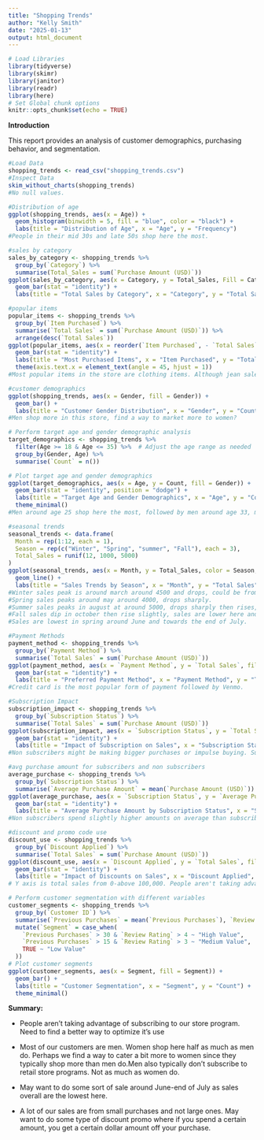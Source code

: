 ```yaml
---
title: "Shopping Trends"
author: "Kelly Smith"
date: "2025-01-13"
output: html_document
---
```


```r
# Load Libraries
library(tidyverse)
library(skimr)
library(janitor)
library(readr)
library(here)
# Set Global chunk options
knitr::opts_chunk$set(echo = TRUE)
```
**Introduction** 

This report provides an analysis of customer demographics, purchasing behavior, and segmentation.

```R
#Load Data
shopping_trends <- read_csv("shopping_trends.csv")
#Inspect Data
skim_without_charts(shopping_trends)
#No null values.
```


```R
#Distribution of age
ggplot(shopping_trends, aes(x = Age)) +
  geom_histogram(binwidth = 5, fill = "blue", color = "black") +
  labs(title = "Distribution of Age", x = "Age", y = "Frequency")
#People in their mid 30s and late 50s shop here the most.
```

```R
#sales by category
sales_by_category <- shopping_trends %>%
  group_by(`Category`) %>%
  summarise(Total_Sales = sum(`Purchase Amount (USD)`))
ggplot(sales_by_category, aes(x = Category, y = Total_Sales, Fill = Category)) +
  geom_bar(stat = "identity") +
  labs(title = "Total Sales by Category", x = "Category", y = "Total Sales")
```

```R
#popular items  
popular_items <- shopping_trends %>%
  group_by(`Item Purchased`) %>%
  summarise(`Total Sales` = sum(`Purchase Amount (USD)`)) %>%
  arrange(desc(`Total Sales`))
ggplot(popular_items, aes(x = reorder(`Item Purchased`, - `Total Sales`), y = `Total Sales`, fill = `Item Purchased`)) +
  geom_bar(stat = "identity") +
  labs(title = "Most Purchased Items", x = "Item Purchased", y = "Total Sales") +
  theme(axis.text.x = element_text(angle = 45, hjust = 1))  
#Most popular items in the store are clothing items. Although jean sales are last.
```

```R
#customer demographics
ggplot(shopping_trends, aes(x = Gender, fill = Gender)) +
  geom_bar() +
  labs(title = "Customer Gender Distribution", x = "Gender", y = "Count")
#Men shop more in this store, find a way to market more to women?
```

```R
# Perform target age and gender demographic analysis
target_demographics <- shopping_trends %>%
  filter(Age >= 18 & Age <= 35) %>%  # Adjust the age range as needed
  group_by(Gender, Age) %>%
  summarise(`Count` = n())

# Plot target age and gender demographics
ggplot(target_demographics, aes(x = Age, y = Count, fill = Gender)) +
  geom_bar(stat = "identity", position = "dodge") +
  labs(title = "Target Age and Gender Demographics", x = "Age", y = "Count") +
  theme_minimal()
#Men around age 25 shop here the most, followed by men around age 33, may want to cater more to women for more sales from them.
```

```R
#seasonal trends
seasonal_trends <- data.frame(
  Month = rep(1:12, each = 1),
  Season = rep(c("Winter", "Spring", "summer", "Fall"), each = 3),
  Total_Sales = runif(12, 1000, 5000)
)
ggplot(seasonal_trends, aes(x = Month, y = Total_Sales, color = Season, group = Season)) +
  geom_line() +
  labs(title = "Sales Trends by Season", x = "Month", y = "Total Sales")
#Winter sales peak is around march around 4500 and drops, could be from an event or sale?
#Spring sales peaks around may around 4000, drops sharply.
#Summer sales peaks in august at around 5000, drops sharply then rises, another sale or event?
#Fall sales dip in october then rise slightly, sales are lower here and rise slowly in November.
#Sales are lowest in spring around June and towards the end of July.
```

```R
#Payment Methods
payment_method <- shopping_trends %>%
  group_by(`Payment Method`) %>%
  summarise(`Total Sales` = sum(`Purchase Amount (USD)`))
ggplot(payment_method, aes(x = `Payment Method`, y = `Total Sales`, fill = `Payment Method`)) +
  geom_bar(stat = "identity") +
  labs(title = "Preferred Payment Method", x = "Payment Method", y = "Total Sales")
#Credit card is the most popular form of payment followed by Venmo.
```

```R
#Subscription Impact
subscription_impact <- shopping_trends %>%
  group_by(`Subscription Status`) %>%
  summarise(`Total Sales` = sum(`Purchase Amount (USD)`))
ggplot(subscription_impact, aes(x = `Subscription Status`, y = `Total Sales`, fill = `Subscription Status`)) +
  geom_bar(stat = "identity") +
  labs(title = "Impact of Subscription on Sales", x = "Subscription Status", y = "Total Sales")
#Non subscribers might be making bigger purchases or impulse buying. Subscribers might be making their purchases over time to take advantage of the benefits. Need to think of better promotions to drive subscribers up.
```

```R
#avg purchase amount for subscribers and non subscribers
average_purchase <- shopping_trends %>%
  group_by(`Subscription Status`) %>%
  summarise(`Average Purchase Amount` = mean(`Purchase Amount (USD)`))
ggplot(average_purchase, aes(x = `Subscription Status`, y = `Average Purchase Amount`, fill = `Subscription Status`)) +
  geom_bar(stat = "identity") +
  labs(title = "Average Purchase Amount by Subscription Status", x = "Subscription Status", y = "Average Purchase Amount (USD)")
#Non subscribers spend slightly higher amounts on average than subscribing customers.
```

```R
#discount and promo code use
discount_use <- shopping_trends %>%
  group_by(`Discount Applied`) %>%
  summarise(`Total Sales` = sum(`Purchase Amount (USD)`))
ggplot(discount_use, aes(x = `Discount Applied`, y = `Total Sales`, fill = `Discount Applied`)) +
  geom_bar(stat = "identity") +
  labs(title = "Impact of Discounts on Sales", x = "Discount Applied", y = "Total Sales")
# Y axis is total sales from 0-above 100,000. People aren't taking advantage of Promos or Discounts.
```

```R
# Perform customer segmentation with different variables
customer_segments <- shopping_trends %>%
  group_by(`Customer ID`) %>%
  summarise(`Previous Purchases` = mean(`Previous Purchases`), `Review Rating` = mean(`Review Rating`)) %>%
  mutate(`Segment` = case_when(
    `Previous Purchases` > 30 & `Review Rating` > 4 ~ "High Value",
    `Previous Purchases` > 15 & `Review Rating` > 3 ~ "Medium Value",
    TRUE ~ "Low Value"
  ))
# Plot customer segments
ggplot(customer_segments, aes(x = Segment, fill = Segment)) +
  geom_bar() +
  labs(title = "Customer Segmentation", x = "Segment", y = "Count") +
  theme_minimal()
```

**Summary:**

* People aren't taking advantage of subscribing to our store program. Need to find a better way to optimize it's use

* Most of our customers are men. Women shop here half as much as men do. Perhaps we find a way to cater a bit more to women since they typically shop more than men do.Men also typically don't subscribe to retail store programs. Not as much as women do.

* May want to do some sort of sale around June-end of July as sales overall are the lowest here.

* A lot of our sales are from small purchases and not large ones. May want to do some type of discount promo where if you spend a certain amount, you get a certain dollar amount off your purchase.
